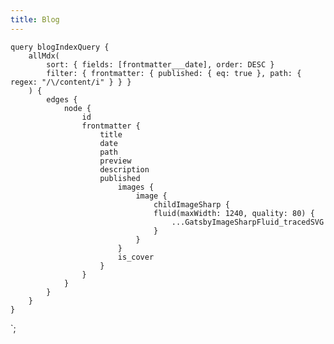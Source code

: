 ```yaml
---
title: Blog
---
```



<Container>

<BlogPostList data={props.data.allMdx.edges} />

</Container>

    query blogIndexQuery {
        allMdx(
            sort: { fields: [frontmatter___date], order: DESC }
            filter: { frontmatter: { published: { eq: true }, path: { regex: "/\/content/i" } } }
        ) {
            edges {
                node {
                    id
                    frontmatter {
                        title
                        date
                        path
                        preview
                        description
                        published
                            images {
                                image {
                                    childImageSharp {
                                    fluid(maxWidth: 1240, quality: 80) {
                                        ...GatsbyImageSharpFluid_tracedSVG
                                    }
                                }
                            }
                            is_cover
                        }
                    }
                }
            }
        }
    }
`;
